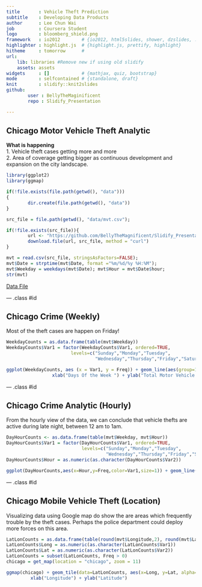 ```yaml
---
title       : Vehicle Theft Prediction
subtitle    : Developing Data Products
author      : Lee Chun Wai
job         : Coursera Student
logo        : bloomberg_shield.png
framework   : io2012        # {io2012, html5slides, shower, dzslides, ...}
highlighter : highlight.js  # {highlight.js, prettify, highlight}
hitheme     : tomorrow      # 
url:
    lib: libraries #Remove new if using old slidify
    assets: assets
widgets     : []            # {mathjax, quiz, bootstrap}
mode        : selfcontained # {standalone, draft}
knit        : slidify::knit2slides
github:
        user : BellyTheMaginificent
        repo : Slidify_Presentation

---
```


## Chicago Motor Vehicle Theft Analytic

**What is happening**   
1. Vehicle theft cases getting more and more   
2. Area of coverage getting bigger as continuous development and expansion on the city landscape.  
``` r
library(ggplot2)
library(ggmap)

if(!file.exists(file.path(getwd(), "data")))
{
        dir.create(file.path(getwd(), "data"))
}

src_file = file.path(getwd(), "data/mvt.csv");

if(!file.exists(src_file)){
        url <- "https://github.com/BellyTheMagnificent/Slidify_Presentation/blob/master/Slidify_Presentation/data/mvt.csv"
        download.file(url, src_file, method = "curl")
}

```

``` r
mvt = read.csv(src_file, stringsAsFactors=FALSE);
mvt$Date = strptime(mvt$Date, format ="%m/%d/%y %H:%M");
mvt$Weekday = weekdays(mvt$Date); mvt$Hour = mvt$Date$hour;
str(mvt)
```
[Data File](https://github.com/BellyTheMagnificent/Slidify_Presentation/blob/master/Slidify_Presentation/data/mvt.csv) 

---  .class #id 

## Chicago Crime (Weekly)
Most of the theft cases are happen on Friday!
``` r
WeekdayCounts = as.data.frame(table(mvt$Weekday))
WeekdayCounts$Var1 = factor(WeekdayCounts$Var1, ordered=TRUE, 
                        levels=c("Sunday","Monday","Tuesday", 
                                 "Wednesday","Thursday","Friday","Saturday"))
```

``` r
ggplot(WeekdayCounts, aes (x = Var1, y = Freq)) + geom_line(aes(group=1), alpha=0.3) + 
                 xlab("Days Of the Week ") + ylab("Total Motor Vehicle Thefts")
```

---  .class #id 
   
## Chicago Crime Analytic (Hourly)
From the hourly view of the data, we can conclude that vehicle thefts are active during late night, between 12 am to 1am.
``` r
DayHourCounts <- as.data.frame(table(mvt$Weekday, mvt$Hour))
DayHourCounts$Var1 = factor(DayHourCounts$Var1, ordered=TRUE, 
                            levels=c("Sunday","Monday","Tuesday", 
                                     "Wednesday","Thursday","Friday","Saturday"))
DayHourCounts$Hour = as.numeric(as.character(DayHourCounts$Var2))
```

``` r
ggplot(DayHourCounts,aes(x=Hour,y=Freq,color=Var1,size=1)) + geom_line(aes(group=Var1))
```

---  .class #id 
   
## Chicago Mobile Vehicle Theft (Location)
Visualizing data using Google map do show the are areas which frequently trouble by the theft cases. Perhaps the police department could deploy more forces on this area.
```r
LatLonCounts = as.data.frame(table(round(mvt$Longitude,2), round(mvt$Latitude, 2)))
LatLonCounts$Long = as.numeric(as.character(LatLonCounts$Var1))
LatLonCounts$Lat = as.numeric(as.character(LatLonCounts$Var2))
LatLonCounts = subset(LatLonCounts, Freq > 0)
chicago = get_map(location = "chicago", zoom = 11)
```
``` r
ggmap(chicago) + geom_tile(data=LatLonCounts, aes(x=Long, y=Lat, alpha=Freq), fill="red") + 
         xlab("Longitude") + ylab("Latitude")
```
